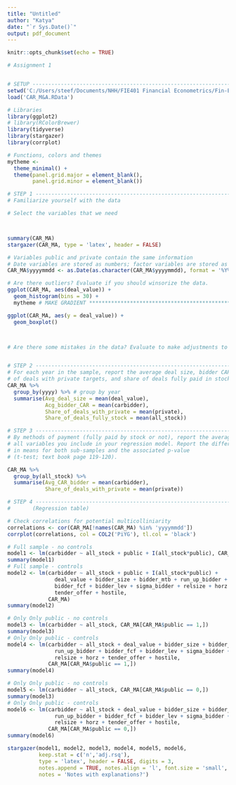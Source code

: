 ```yaml
---
title: "Untitled"
author: "Katya"
date: "`r Sys.Date()`"
output: pdf_document
---
```


```r
knitr::opts_chunk$set(echo = TRUE)
```


```r
# Assignment 1 


# SETUP ------------------------------------------------------------------------
setwd('C:/Users/steef/Documents/NHH/FIE401 Financial Econometrics/Fin-Econ-Assignment-1')
load('CAR_M&A.RData')

# Libraries
library(ggplot2)
# library(RColorBrewer)
library(tidyverse)
library(stargazer)
library(corrplot)

# Functions, colors and themes
mytheme <- 
  theme_minimal() +
  theme(panel.grid.major = element_blank(), 
        panel.grid.minor = element_blank())

# STEP 1 -----------------------------------------------------------------------
# Familiarize yourself with the data

# Select the variables that we need



summary(CAR_MA)
stargazer(CAR_MA, type = 'latex', header = FALSE)

# Variables public and private contain the same information
# Date variables are stored as numbers; factor variables are stored as numeric
CAR_MA$yyyymmdd <- as.Date(as.character(CAR_MA$yyyymmdd), format = '%Y%m%d')

# Are there outliers? Evaluate if you should winsorize the data.
ggplot(CAR_MA, aes(deal_value)) +
  geom_histogram(bins = 30) +
  mytheme # MAKE GRADIENT ****************************************************************************************

ggplot(CAR_MA, aes(y = deal_value)) +
  geom_boxplot()



# Are there some mistakes in the data? Evaluate to make adjustments to the data.


# STEP 2 -----------------------------------------------------------------------
# For each year in the sample, report the average deal size, bidder CAR, share 
# of deals with private targets, and share of deals fully paid in stock.
CAR_MA %>%
  group_by(yyyy) %>% # group by year
  summarise(Avg_deal_size = mean(deal_value),
            Acg_bidder_CAR = mean(carbidder),
            Share_of_deals_with_private = mean(private), 
            Share_of_deals_fully_stock = mean(all_stock))

# STEP 3 -----------------------------------------------------------------------
# By methods of payment (fully paid by stock or not), report the average of 
# all variables you include in your regression model. Report the difference 
# in means for both sub-samples and the associated p-value 
# (t-test; text book page 119-120).

CAR_MA %>%
  group_by(all_stock) %>%
  summarise(Avg_CAR_bidder = mean(carbidder),
            Share_of_deals_with_private = mean(private))

# STEP 4 -----------------------------------------------------------------------
#       (Regression table)

# Check correlations for potential multicolliniarity
correlations <- cor(CAR_MA[!names(CAR_MA) %in% 'yyyymmdd'])
corrplot(correlations, col = COL2('PiYG'), tl.col = 'black')

# Full sample - no controls
model1 <- lm(carbidder ~ all_stock + public + I(all_stock*public), CAR_MA) 
summary(model1)
# Full sample - controls
model2 <- lm(carbidder ~ all_stock + public + I(all_stock*public) + 
               deal_value + bidder_size + bidder_mtb + run_up_bidder + 
               bidder_fcf + bidder_lev + sigma_bidder + relsize + horz + 
               tender_offer + hostile,
             CAR_MA)
summary(model2)

# Only Only public - no controls
model3 <- lm(carbidder ~ all_stock, CAR_MA[CAR_MA$public == 1,]) 
summary(model3)
# Only Only public - controls
model4 <- lm(carbidder ~ all_stock + deal_value + bidder_size + bidder_mtb + 
               run_up_bidder + bidder_fcf + bidder_lev + sigma_bidder + 
               relsize + horz + tender_offer + hostile,
             CAR_MA[CAR_MA$public == 1,])
summary(model4)

# Only Only public - no controls
model5 <- lm(carbidder ~ all_stock, CAR_MA[CAR_MA$public == 0,]) 
summary(model3)
# Only Only public - controls
model6 <- lm(carbidder ~ all_stock + deal_value + bidder_size + bidder_mtb + 
               run_up_bidder + bidder_fcf + bidder_lev + sigma_bidder + 
               relsize + horz + tender_offer + hostile,
             CAR_MA[CAR_MA$public == 0,])
summary(model6)

stargazer(model1, model2, model3, model4, model5, model6,
          keep.stat = c('n','adj.rsq'),
          type = 'latex', header = FALSE, digits = 3,
          notes.append = TRUE, notes.align = 'l', font.size = 'small',
          notes = 'Notes with explanations?')
```

